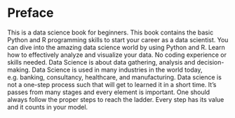 # Preface {.unnumbered}

This is a data science book for beginners. This book contains the basic Python and R programming skills to start your career as a data scientist. You can dive into the amazing data science world by using Python and R. Learn how to effectively analyze and visualize your data. No coding experience or skills needed. Data Science is about data gathering, analysis and decision-making. Data Science is used in many industries in the world today, e.g. banking, consultancy, healthcare, and manufacturing. Data science is not a one-step process such that will get to learned it in a short time. It’s passes from many stages and every element is important. One should always follow the proper steps to reach the ladder. Every step has its value and it counts in your model.
